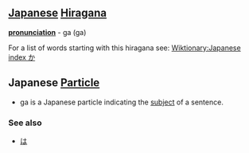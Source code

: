 == [[Japanese]] [[Hiragana]] ==
'''[[pronunciation]]''' - ga (ga)

For a list of words starting with this hiragana see: [[Wiktionary:Japanese index か]]

== Japanese [[Particle]]==

*ga is a Japanese particle indicating the [[subject]] of a sentence.

===See also===
*[[は]]